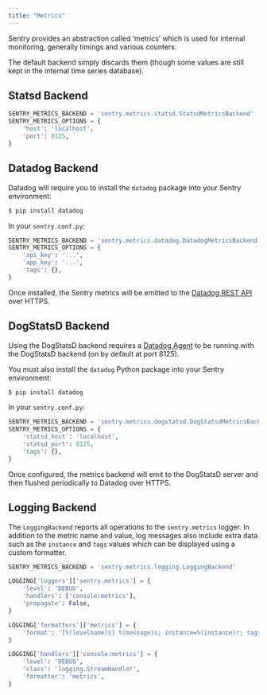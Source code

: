```yaml
---
title: "Metrics"
---
```


Sentry provides an abstraction called ‘metrics’ which is used for internal monitoring, generally timings and various counters.

The default backend simply discards them (though some values are still kept in the internal time series database).

## Statsd Backend

```python
SENTRY_METRICS_BACKEND = 'sentry.metrics.statsd.StatsdMetricsBackend'
SENTRY_METRICS_OPTIONS = {
    'host': 'localhost',
    'port': 8125,
}
```

## Datadog Backend

Datadog will require you to install the `datadog` package into your Sentry environment:

```bash
$ pip install datadog
```

In your `sentry.conf.py`:

```python
SENTRY_METRICS_BACKEND = 'sentry.metrics.datadog.DatadogMetricsBackend'
SENTRY_METRICS_OPTIONS = {
    'api_key': '...',
    'app_key': '...',
    'tags': {},
}
```

Once installed, the Sentry metrics will be emitted to the [Datadog REST API](https://docs.datadoghq.com/api/?lang=python#post-time-series-points) over HTTPS.

## DogStatsD Backend

Using the DogStatsD backend requires a [Datadog Agent](https://docs.datadoghq.com/agent/) to be running with the DogStatsD backend (on by default at port 8125).

You must also install the `datadog` Python package into your Sentry environment:

```bash
$ pip install datadog
```

In your `sentry.conf.py`:

```python
SENTRY_METRICS_BACKEND = 'sentry.metrics.dogstatsd.DogStatsdMetricsBackend'
SENTRY_METRICS_OPTIONS = {
    'statsd_host': 'localhost',
    'statsd_port': 8125,
    'tags': {},
}
```

Once configured, the metrics backend will emit to the DogStatsD server and then flushed periodically to Datadog over HTTPS.

## Logging Backend

The `LoggingBackend` reports all operations to the `sentry.metrics` logger. In addition to the metric name and value, log messages also include extra data such as the `instance` and `tags` values which can be displayed using a custom formatter.

```python
SENTRY_METRICS_BACKEND = 'sentry.metrics.logging.LoggingBackend'

LOGGING['loggers']['sentry.metrics'] = {
    'level': 'DEBUG',
    'handlers': ['console:metrics'],
    'propagate': False,
}

LOGGING['formatters']['metrics'] = {
    'format': '[%(levelname)s] %(message)s; instance=%(instance)r; tags=%(tags)r',
}

LOGGING['handlers']['console:metrics'] = {
    'level': 'DEBUG',
    'class': 'logging.StreamHandler',
    'formatter': 'metrics',
}
```
